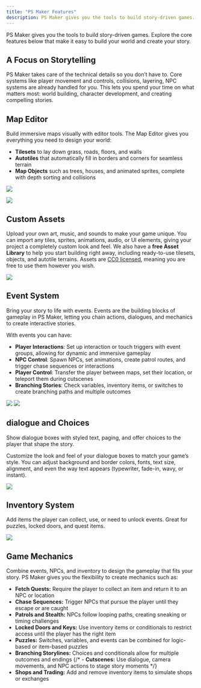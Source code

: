 ```yaml
---
title: "PS Maker Features"
description: PS Maker gives you the tools to build story-driven games. Explore the core features that make designing your world and mechanics easy.
---
```


PS Maker gives you the tools to build story-driven games. Explore the core features below that make it easy to build your world and create your story.

## A Focus on Storytelling

PS Maker takes care of the technical details so you don’t have to. Core systems like player movement and controls, collisions, layering, NPC systems are already handled for you. This lets you spend your time on what matters most: world building, character development, and creating compelling stories.

## Map Editor

Build immersive maps visually with editor tools. The Map Editor gives you everything you need to design your world:

- **Tilesets** to lay down grass, roads, floors, and walls
- **Autotiles** that automatically fill in borders and corners for seamless terrain
- **Map Objects** such as trees, houses, and animated sprites, complete with depth sorting and collisions

![](../../assets/docs-images/features/image-1.png)

![](../../assets/docs-images/features/gif-1.gif)

## Custom Assets

Upload your own art, music, and sounds to make your game unique. You can import any tiles, sprites, animations, audio, or UI elements, giving your project a completely custom look and feel.
We also have a **free Asset Library** to help you start building right away, including ready-to-use tilesets, objects, and autotile terrains. Assets are [CC0 licensed](https://creativecommons.org/public-domain/cc0/), meaning you are free to use them however you wish.

![](../../assets/docs-images/features/image-2.png)

## Event System

Bring your story to life with events. Events are the building blocks of gameplay in PS Maker, letting you chain actions, dialogues, and mechanics to create interactive stories.

With events you can have:

- **Player Interactions**: Set up interaction or touch triggers with event groups, allowing for dynamic and immersive gameplay
- **NPC Control**: Spawn NPCs, set animations, create patrol routes, and trigger chase sequences or interactions
- **Player Control**: Transfer the player between maps, set their location, or teleport them during cutscenes
- **Branching Stories**: Check variables, inventory items, or switches to create branching paths and multiple outcomes

![](../../assets/docs-images/features/image.png)
![](../../assets/docs-images/features/image-5.png)

## dialogue and Choices

Show dialogue boxes with styled text, paging, and offer choices to the player that shape the story.

Customize the look and feel of your dialogue boxes to match your game’s style. You can adjust background and border colors, fonts, text size, alignment, and even the way text appears (typewriter, fade-in, wavy, or instant).

![](../../assets/docs-images/features/image-3.png)

## Inventory System

Add items the player can collect, use, or need to unlock events. Great for puzzles, locked doors, and quest items.

![](../../assets/docs-images/features/image-4.png)

## Game Mechanics

Combine events, NPCs, and inventory to design the gameplay that fits your story. PS Maker gives you the flexibility to create mechanics such as:

- **Fetch Quests:** Require the player to collect an item and return it to an NPC or location
- **Chase Sequences:** Trigger NPCs that pursue the player until they escape or are caught
- **Patrols and Stealth:** NPCs follow looping paths, creating sneaking or timing challenges
- **Locked Doors and Keys:** Use inventory items or conditionals to restrict access until the player has the right item
- **Puzzles:** Switches, variables, and events can be combined for logic-based or item-based puzzles
- **Branching Storylines:** Choices and conditionals allow for multiple outcomes and endings
  {/* - **Cutscenes:** Use dialogue, camera movements, and NPC actions to stage story moments */}
- **Shops and Trading:** Add and remove inventory items to simulate shops or exchanges

